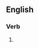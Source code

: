 ==English==

===Verb===
{{head|en|verb form}}

# {{present participle of|semaphore|lang=en|nocat=1}}